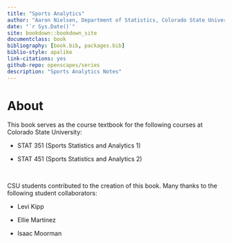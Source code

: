 ```yaml
--- 
title: "Sports Analytics"
author: "Aaron Nielsen, Department of Statistics, Colorado State University"
date: "`r Sys.Date()`"
site: bookdown::bookdown_site
documentclass: book
bibliography: [book.bib, packages.bib]
biblio-style: apalike
link-citations: yes
github-repo: openscapes/series
description: "Sports Analytics Notes"
---
```


# About {-}

This book serves as the course textbook for the following courses at Colorado State University:

* STAT 351 (Sports Statistics and Analytics 1)

* STAT 451 (Sports Statistics and Analytics 2)

\

CSU students contributed to the creation of this book. Many thanks to the following student collaborators:

* Levi Kipp

* Ellie Martinez

* Isaac Moorman

